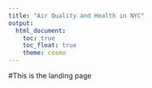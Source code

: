```yaml
---
title: "Air Quality and Health in NYC"
output: 
  html_document:
    toc: true
    toc_float: true
    theme: cosmo
---
```


#This is the landing page